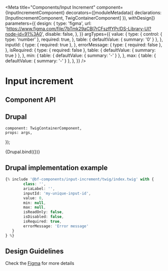 
<Meta
    title="Components/Input Increment"
    component={InputIncrementComponent}
    decorators={[moduleMetadata({ declarations: [InputIncrementComponent, TwigContainerComponent] }), withDesign]}
    parameters={{
        design: {
            type: 'figma',
            url: 'https://www.figma.com/file/7bTmk29aCBl7rCFszffYPr/DS-Library-UI?node-id=91%3A0',
            disable: false,
        },
    }}
    argTypes={{
        value: {
            type: {
                control: { type: 'number' },
                required: true,
            },
            table: { defaultValue: { summary: '0' } },
        },
        inputId: {
            type: { required: true },
        },
        errorMessage: {
            type: { required: false },
        },
        isRequired: {
            type: { required: false },
            table: { defaultValue: { summary: true } },
        },
        min: {
            table: { defaultValue: { summary: '-' } },
        },
        max: {
            table: { defaultValue: { summary: '-' } },
        },
    }}
/>

# Input increment

## Component API

<ArgsTable of={InputIncrementComponent} />

## Drupal

    component: TwigContainerComponent,
    props: args,
});

<Canvas withSource="none">
    <Story
        name="Drupal"
        height="400px"
        args={{
            elementPath: 'components/input-increment/_doc/template.drupal',
            class: '',
            ariaLabel: '',
            inputId: '',
            value: 0,
            errorMessage: '',
        }}
    >
        {Drupal.bind({})}
    </Story>
</Canvas>

## Drupal implementation example

```jsx
{% include '@bf-components/input-increment/twig/index.twig' with {
        class: '',
        ariaLabel: '',
        inputId: 'my-unique-input-id',
        value: 0,
        min: null,
        max: null,
        isReadOnly: false,
        isDisabled: false,
        isRequired: true,
        errorMessage: 'Error message'
   }
} %}

```

## Design Guidelines

Check the [Figma](https://www.figma.com/file/7bTmk29aCBl7rCFszffYPr/DS-Library-UI?node-id=91%3A0) for more details
